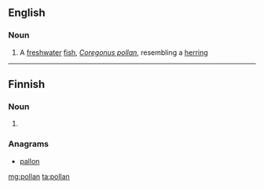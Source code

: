 ==English==

===Noun===
{{en-noun}}

# A [[freshwater]] [[fish]], ''[[Coregonus pollan]]'', resembling a [[herring]]

----
==Finnish==

===Noun===
{{head|fi}}

# {{fi-form of|polla|type=noun|case=genitive|pl=singular}}

===Anagrams===
* [[pallon#Finnish|pallon]]

[[mg:pollan]]
[[ta:pollan]]